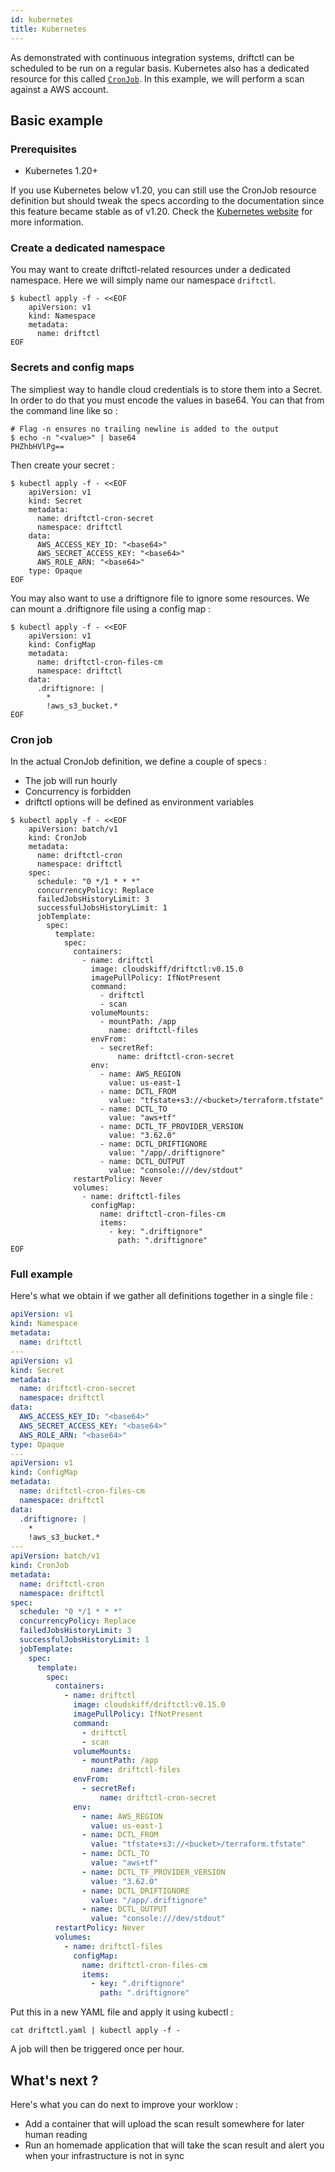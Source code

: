 ```yaml
---
id: kubernetes
title: Kubernetes
---
```


As demonstrated with continuous integration systems, driftctl can be scheduled to be run on a regular basis. Kubernetes also has a dedicated resource for this called [`CronJob`](https://kubernetes.io/docs/concepts/workloads/controllers/cron-jobs/). In this example, we will perform a scan against a AWS account.

## Basic example

### Prerequisites

- Kubernetes 1.20+

If you use Kubernetes below v1.20, you can still use the CronJob resource definition but should tweak the specs according to the documentation since this feature became stable as of v1.20. Check the [Kubernetes website](https://kubernetes.io/docs/home/) for more information.

### Create a dedicated namespace

You may want to create driftctl-related resources under a dedicated namespace. Here we will simply name our namespace `driftctl`.

```shell
$ kubectl apply -f - <<EOF
    apiVersion: v1
    kind: Namespace
    metadata:
      name: driftctl
EOF
```

### Secrets and config maps

The simpliest way to handle cloud credentials is to store them into a Secret. In order to do that you must encode the values in base64. You can that from the command line like so :

```shell
# Flag -n ensures no trailing newline is added to the output
$ echo -n "<value>" | base64
PHZhbHVlPg==
```

Then create your secret :

```shell
$ kubectl apply -f - <<EOF
    apiVersion: v1
    kind: Secret
    metadata:
      name: driftctl-cron-secret
      namespace: driftctl
    data:
      AWS_ACCESS_KEY_ID: "<base64>"
      AWS_SECRET_ACCESS_KEY: "<base64>"
      AWS_ROLE_ARN: "<base64>"
    type: Opaque
EOF
```

You may also want to use a driftignore file to ignore some resources. We can mount a .driftignore file using a config map :

```shell
$ kubectl apply -f - <<EOF
    apiVersion: v1
    kind: ConfigMap
    metadata:
      name: driftctl-cron-files-cm
      namespace: driftctl
    data:
      .driftignore: |
        *
        !aws_s3_bucket.*
EOF
```

### Cron job

In the actual CronJob definition, we define a couple of specs :

- The job will run hourly
- Concurrency is forbidden
- driftctl options will be defined as environment variables

```shell
$ kubectl apply -f - <<EOF
    apiVersion: batch/v1
    kind: CronJob
    metadata:
      name: driftctl-cron
      namespace: driftctl
    spec:
      schedule: "0 */1 * * *"
      concurrencyPolicy: Replace
      failedJobsHistoryLimit: 3
      successfulJobsHistoryLimit: 1
      jobTemplate:
        spec:
          template:
            spec:
              containers:
                - name: driftctl
                  image: cloudskiff/driftctl:v0.15.0
                  imagePullPolicy: IfNotPresent
                  command:
                    - driftctl
                    - scan
                  volumeMounts:
                    - mountPath: /app
                      name: driftctl-files
                  envFrom:
                    - secretRef:
                        name: driftctl-cron-secret
                  env:
                    - name: AWS_REGION
                      value: us-east-1
                    - name: DCTL_FROM
                      value: "tfstate+s3://<bucket>/terraform.tfstate"
                    - name: DCTL_TO
                      value: "aws+tf"
                    - name: DCTL_TF_PROVIDER_VERSION
                      value: "3.62.0"
                    - name: DCTL_DRIFTIGNORE
                      value: "/app/.driftignore"
                    - name: DCTL_OUTPUT
                      value: "console:///dev/stdout"
              restartPolicy: Never
              volumes:
                - name: driftctl-files
                  configMap:
                    name: driftctl-cron-files-cm
                    items:
                      - key: ".driftignore"
                        path: ".driftignore"
EOF
```

### Full example

Here's what we obtain if we gather all definitions together in a single file :

```yaml
apiVersion: v1
kind: Namespace
metadata:
  name: driftctl
---
apiVersion: v1
kind: Secret
metadata:
  name: driftctl-cron-secret
  namespace: driftctl
data:
  AWS_ACCESS_KEY_ID: "<base64>"
  AWS_SECRET_ACCESS_KEY: "<base64>"
  AWS_ROLE_ARN: "<base64>"
type: Opaque
---
apiVersion: v1
kind: ConfigMap
metadata:
  name: driftctl-cron-files-cm
  namespace: driftctl
data:
  .driftignore: |
    *
    !aws_s3_bucket.*
---
apiVersion: batch/v1
kind: CronJob
metadata:
  name: driftctl-cron
  namespace: driftctl
spec:
  schedule: "0 */1 * * *"
  concurrencyPolicy: Replace
  failedJobsHistoryLimit: 3
  successfulJobsHistoryLimit: 1
  jobTemplate:
    spec:
      template:
        spec:
          containers:
            - name: driftctl
              image: cloudskiff/driftctl:v0.15.0
              imagePullPolicy: IfNotPresent
              command:
                - driftctl
                - scan
              volumeMounts:
                - mountPath: /app
                  name: driftctl-files
              envFrom:
                - secretRef:
                    name: driftctl-cron-secret
              env:
                - name: AWS_REGION
                  value: us-east-1
                - name: DCTL_FROM
                  value: "tfstate+s3://<bucket>/terraform.tfstate"
                - name: DCTL_TO
                  value: "aws+tf"
                - name: DCTL_TF_PROVIDER_VERSION
                  value: "3.62.0"
                - name: DCTL_DRIFTIGNORE
                  value: "/app/.driftignore"
                - name: DCTL_OUTPUT
                  value: "console:///dev/stdout"
          restartPolicy: Never
          volumes:
            - name: driftctl-files
              configMap:
                name: driftctl-cron-files-cm
                items:
                  - key: ".driftignore"
                    path: ".driftignore"
```

Put this in a new YAML file and apply it using kubectl :

```shell
cat driftctl.yaml | kubectl apply -f -
```

A job will then be triggered once per hour.

## What's next ?

Here's what you can do next to improve your worklow :

- Add a container that will upload the scan result somewhere for later human reading
- Run an homemade application that will take the scan result and alert you when your infrastructure is not in sync
